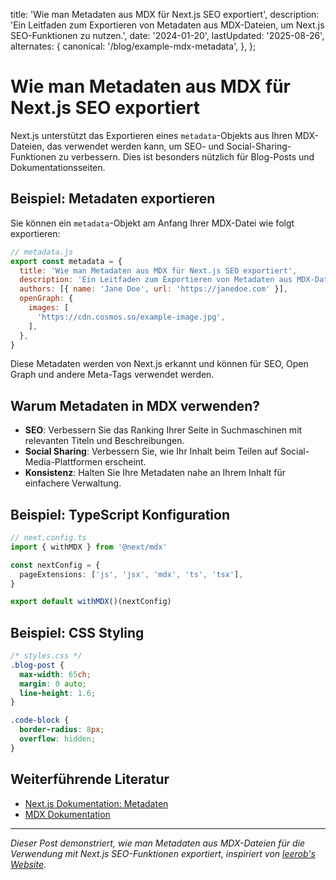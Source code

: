   title: 'Wie man Metadaten aus MDX für Next.js SEO exportiert',
  description: 'Ein Leitfaden zum Exportieren von Metadaten aus MDX-Dateien, um Next.js SEO-Funktionen zu nutzen.',
  date: '2024-01-20',
  lastUpdated: '2025-08-26',
  alternates: {
    canonical: '/blog/example-mdx-metadata',
  },
};

# Wie man Metadaten aus MDX für Next.js SEO exportiert

<BlogDateDisplay date="2024-01-20" lastUpdated="2025-08-26" className="mb-6" />

Next.js unterstützt das Exportieren eines `metadata`-Objekts aus Ihren MDX-Dateien, das verwendet werden kann, um SEO- und Social-Sharing-Funktionen zu verbessern. Dies ist besonders nützlich für Blog-Posts und Dokumentationsseiten.

## Beispiel: Metadaten exportieren

Sie können ein `metadata`-Objekt am Anfang Ihrer MDX-Datei wie folgt exportieren:

```javascript
// metadata.js
export const metadata = {
  title: 'Wie man Metadaten aus MDX für Next.js SEO exportiert',
  description: 'Ein Leitfaden zum Exportieren von Metadaten aus MDX-Dateien, um Next.js SEO-Funktionen zu nutzen.',
  authors: [{ name: 'Jane Doe', url: 'https://janedoe.com' }],
  openGraph: {
    images: [
      'https://cdn.cosmos.so/example-image.jpg',
    ],
  },
}
```

Diese Metadaten werden von Next.js erkannt und können für SEO, Open Graph und andere Meta-Tags verwendet werden.

## Warum Metadaten in MDX verwenden?

- **SEO**: Verbessern Sie das Ranking Ihrer Seite in Suchmaschinen mit relevanten Titeln und Beschreibungen.
- **Social Sharing**: Verbessern Sie, wie Ihr Inhalt beim Teilen auf Social-Media-Plattformen erscheint.
- **Konsistenz**: Halten Sie Ihre Metadaten nahe an Ihrem Inhalt für einfachere Verwaltung.

## Beispiel: TypeScript Konfiguration

```typescript
// next.config.ts
import { withMDX } from '@next/mdx'

const nextConfig = {
  pageExtensions: ['js', 'jsx', 'mdx', 'ts', 'tsx'],
}

export default withMDX()(nextConfig)
```

## Beispiel: CSS Styling

```css
/* styles.css */
.blog-post {
  max-width: 65ch;
  margin: 0 auto;
  line-height: 1.6;
}

.code-block {
  border-radius: 8px;
  overflow: hidden;
}
```

## Weiterführende Literatur
- [Next.js Dokumentation: Metadaten](https://nextjs.org/docs/app/building-your-application/optimizing/metadata)
- [MDX Dokumentation](https://mdxjs.com/)

---

_Dieser Post demonstriert, wie man Metadaten aus MDX-Dateien für die Verwendung mit Next.js SEO-Funktionen exportiert, inspiriert von [leerob's Website](https://github.com/leerob/site/blob/main/app/n/product-engineers/page.mdx)._ 
